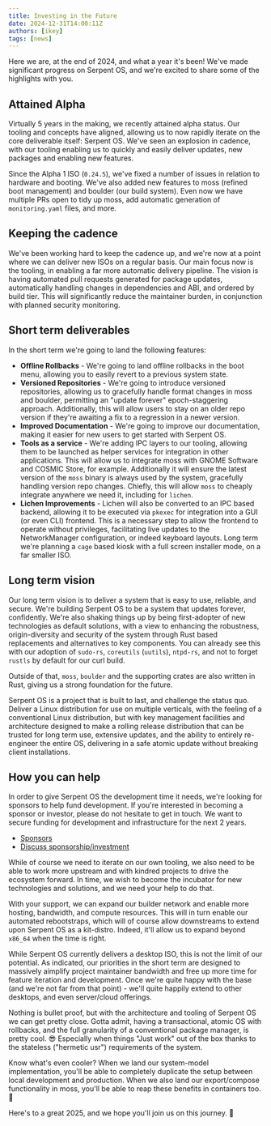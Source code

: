```yaml
---
title: Investing in the Future
date: 2024-12-31T14:00:11Z
authors: [ikey]
tags: [news]
---
```


Here we are, at the end of 2024, and what a year it's been! We've made significant progress on Serpent OS, and we're excited to share some of the highlights with you.

<more></more>

## Attained Alpha

Virtually 5 years in the making, we recently attained alpha status. Our tooling and concepts have aligned, allowing us to now rapidly iterate
on the core deliverable itself: Serpent OS. We've seen an explosion in cadence, with our tooling enabling us to quickly and
easily deliver updates, new packages and enabling new features.

Since the Alpha 1 ISO (`0.24.5`), we've fixed a number of issues in relation to hardware and booting. We've also added
new features to moss (refined boot management) and boulder (our build system). Even now we have multiple PRs open to
tidy up moss, add automatic generation of `monitoring.yaml` files, and more.

## Keeping the cadence

We've been working hard to keep the cadence up, and we're now at a point where we can deliver new ISOs on a regular basis.
Our main focus now is the tooling, in enabling a far more automatic delivery pipeline. The vision is having automated pull
requests generated for package updates, automatically handling changes in dependencies and ABI, and ordered by build tier.
This will significantly reduce the maintainer burden, in conjunction with planned security monitoring.

## Short term deliverables

In the short term we're going to land the following features:

- **Offline Rollbacks** - We're going to land offline rollbacks in the boot menu, allowing you to easily revert to a previous
  system state.
- **Versioned Repositories** - We're going to introduce versioned repositories, allowing us to gracefully handle format changes
  in moss and boulder, permitting an "update forever" epoch-staggering approach. Additionally, this will allow users to stay on an
  older repo version if they're awaiting a fix to a regression in a newer version.
- **Improved Documentation** - We're going to improve our documentation, making it easier for new users to get started with Serpent OS.
- **Tools as a service** - We're adding IPC layers to our tooling, allowing them to be launched as helper services for integration in
  other applications. This will allow us to integrate moss with GNOME Software and COSMIC Store, for example. Additionally it will ensure
  the latest version of the `moss` binary is always used by the system, gracefully handling version repo changes.
  Chiefly, this will allow `moss` to cheaply integrate anywhere we need it, including for `lichen`.
- **Lichen Improvements** - Lichen will also be converted to an IPC based backend, allowing it to be executed via `pkexec` for integration into
  a GUI (or even CLI) frontend. This is a necessary step to allow the frontend to operate without privileges, facilitating live
  updates to the NetworkManager configuration, or indeed keyboard layouts. Long term we're planning a `cage` based kiosk with a full screen
  installer mode, on a far smaller ISO.

## Long term vision

Our long term vision is to deliver a system that is easy to use, reliable, and secure. We're building Serpent OS to be a system that
updates forever, confidently. We're also shaking things up by being first-adopter of new technologies as default solutions, with a view
to enhancing the robustness, origin-diversity and security of the system through Rust based replacements and alternatives to key components.
You can already see this with our adoption of `sudo-rs`, `coreutils` (`uutils`), `ntpd-rs`, and not to forget `rustls` by default for our curl build.

Outside of that, `moss`, `boulder` and the supporting crates are also written in Rust, giving us a strong foundation for the future.

Serpent OS is a project that is built to last, and challenge the status quo. Deliver a Linux distribution for use on multiple verticals,
with the feeling of a conventional Linux distribution, but with key management facilities and architecture designed to make a rolling release
distribution that can be trusted for long term use, extensive updates, and the ability to entirely re-engineer the entire OS, delivering in a safe
atomic update without breaking client installations.

## How you can help

In order to give Serpent OS the development time it needs, we're looking for sponsors to help fund development. If you're interested in becoming a sponsor
or investor, please do not hesitate to get in touch. We want to secure funding for development and infrastructure for the next 2 years.

 - [Sponsors](/sponsor)
 - [Discuss sponsorship/investment](mailto:ikey@serpentos.com)

While of course we need to iterate on our own tooling, we also need to be able to work more upstream and with kindred projects to drive
the ecosystem forward. In time, we wish to become the incubator for new technologies and solutions, and we need your help to do that.

With your support, we can expand our builder network and enable more hosting, bandwidth, and compute resources. This will in turn enable
our automated rebootstraps, which will of course allow downstreams to extend upon Serpent OS as a kit-distro. Indeed, it'll allow us to expand
beyond `x86_64` when the time is right.

While Serpent OS currently delivers a desktop ISO, this is not the limit of our potential. As indicated, our priorities in the short term
are designed to massively aimplify project maintainer bandwidth and free up more time for feature iteration and development. Once we're quite
happy with the base (and we're not far from that point) - we'll quite happily extend to other desktops, and even server/cloud offerings.

Nothing is bullet proof, but with the architecture and tooling of Serpent OS we can get pretty close. Gotta admit, having a transactional, atomic OS
with rollbacks, and the full granularity of a conventional package manager, is pretty cool. 😎 Especially when things "Just work" out of the box
thanks to the stateless ("hermetic usr") requirements of the system.

Know what's even cooler? When we land our system-model implementation, you'll be able to completely duplicate the setup between local development
and production. When we also land our export/compose functionality in moss, you'll be able to reap these benefits in containers too. 🐍

Here's to a great 2025, and we hope you'll join us on this journey. 🚀
